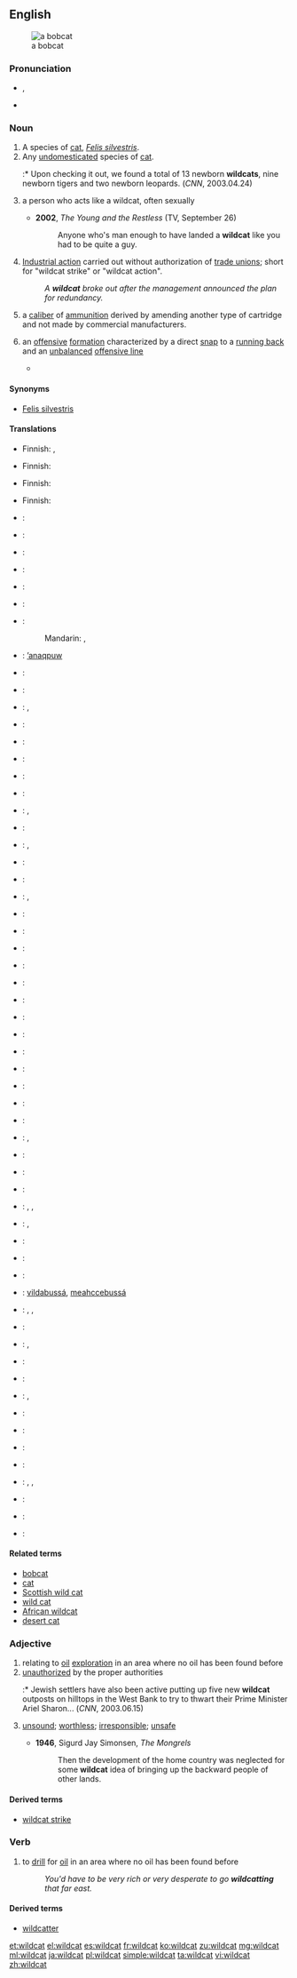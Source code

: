 ==English==
{{wikipedia}}
[[Image:Bobcatonwires.jpg|thumb|a bobcat]]

===Pronunciation===
* {{IPA|/ˈwaɪldˌkæt/}}, {{X-SAMPA|/"waIld%k{t/}}
* {{audio|en-us-wildcat.ogg|Audio (US)}}

===Noun===
{{en-noun|head=[[wild]][[cat]]}}

# A species of [[cat]], ''[[Felis silvestris]]''.
# Any [[undomesticated]] species of [[cat]].
#:* Upon checking it out, we found a total of 13 newborn '''wildcats''', nine newborn tigers and two newborn leopards. (''CNN'', 2003.04.24)
# {{figuratively}} a person who acts like a wildcat, often sexually
#* '''2002''', ''The Young and the Restless'' (TV, September 26)
#*: Anyone who's man enough to have landed a '''wildcat''' like you had to be quite a guy.
# [[industrial action|Industrial action]] carried out without authorization of [[trade union|trade unions]]; short for "wildcat strike" or "wildcat action".
#: ''A '''wildcat''' broke out after the management announced the plan for redundancy.''
# {{context|firearms}} a [[caliber]] of [[ammunition]] derived by amending another type of cartridge and not made by commercial manufacturers.
# {{American football}} an [[offense|offensive]] [[formation]] characterized by a direct [[snap]] to a [[running back]] and an [[unbalanced]] [[offensive line]]
#* {{projectlink|pedia|Wildcat formation}}

====Synonyms====
* [[Felis silvestris]]

====Translations====
{{trans-top|''Felis silvestris''}}
* Finnish: {{t|fi|villikissa}}, {{t|fi|metsäkissa}}
{{trans-mid}}
{{trans-bottom}}

{{trans-top|undomesticated cat}}
* Finnish: {{t|fi|villikissa}}
{{trans-mid}}
{{trans-bottom}}

{{trans-top|person who acts like a wildcat}}
* Finnish: {{t|fi|villikissa}}
{{trans-mid}}
{{trans-bottom}}

{{trans-top|unauthorized industrial action}}
* Finnish: {{t|fi|korpilakko}}
{{trans-mid}}
{{trans-bottom}}

{{ttbc-top|bobcat}}<!-- ??? -->
* {{ttbc|sq}}: {{t|sq|macja e egër}}
* {{ttbc|eu}}: {{t|eu|basakatu}}
* {{ttbc|be}}: {{t|be|кошка лясная|sc=Cyrl}}
* {{ttbc|br}}: {{t|br|kazh gouez}}
* {{ttbc|bg}}: {{t|bg|дива котка|tr=[[diva kotka]]|sc=Cyrl}}
* {{ttbc|ca}}: {{t|ca|gat salvatge}}
* {{ttbc|cmn}}:
*: Mandarin: {{t|cmn|野貓|sc=Hani}}, {{t|cmn|野猫|tr=yěmāo|sc=Hani}}
* {{ttbc|Chumash}}: [[ʼanaqpuw]]
* {{ttbc|cs}}: {{t|cs|kočka divoká}}
* {{ttbc|da}}: {{t-|da|vildkat}}
* {{ttbc|nl}}: {{t|nl|wilde kat|f}}, {{t|nl|wilde staking}}
* {{ttbc|eo}}: {{t-|eo|sovaĝa kato}}
* {{ttbc|et}}: {{t|et|metskass}}
* {{ttbc|fo}}: {{t-|fo|villkøttur}}
* {{ttbc|fr}}: {{t+|fr|chat sauvage|m}}
* {{ttbc|fur}}: {{t|fur|gjat salvadi}}
* {{ttbc|gl}}: {{t|gl|gato bravo}}, {{t|gl|gato montés}}
* {{ttbc|de}}: {{t+|de|Wildkatze|f}}
* {{ttbc|el}}: {{t+|el|αγριόγατα|f|tr=agriógata|sc=Grek}}, {{t+|el|αίλουρος|m|tr=aílouros|sc=Grek}}
* {{ttbc|hop}}: {{tø|hop|toho}}
* {{ttbc|hu}}: {{t+|hu|vadmacska}}
* {{ttbc|is}}: {{t+|is|villiköttur}}, {{t-|is|skógarköttur}}
* {{ttbc|id}}: {{t-|id|kucing liar}}
* {{ttbc|ga}}: {{t|ga|cat fiáin eorpach}}
* {{ttbc|it}}: {{t-|it|gatto selvatico|m}}
* {{ttbc|ja}}: {{t-|ja|山猫}}
* {{ttbc|ko}}: {{t+|ko|살쾡이|sc=Hang}}
* {{ttbc|lld}}: {{t|lld|giat salvare}}
* {{ttbc|lv}}: {{t|lv|karstgalvis?}}
{{trans-mid}}
* {{ttbc|lt}}: {{t|lt|miškinė katė}}
* {{ttbc|dsb}}: {{t|dsb|źiwa kocka}}
* {{ttbc|mk}}: {{t|mk|дива мачка|tr=[[diva mačka]]|sc=Cyrl}}
* {{ttbc|mt}}: {{t|mt|qattus salvaġġ}}
* {{ttbc|mrc}}: {{tø|mrc|mipukwimisish}}
* {{ttbc|nv}}: {{tø|nv|náshdóí}}
* {{ttbc|no}}: {{t-|no|villkatt}}, {{t-|no|skogkatt}}
* {{ttbc|ood}}: {{tø|ood|mawith}}
* {{ttbc|oc}}: {{t|oc|cat salvatge}}
* {{ttbc|pl}}: {{t+|pl|żbik}}
* {{ttbc|pt}}: {{t|pt|gato-bravo|m}}, {{t|pt|gato-selvagem|m}}, {{t|pt|gato-montês|m}}
* {{ttbc|rom}}: {{t|rom|divlio-murtano|m}}, {{t|rom|divlio-mutsa|f}}
* {{ttbc|ro}}: {{t+|ro|pisică sălbatică}}
* {{ttbc|rm}}: {{t|rm|giat selvadi}}
* {{ttbc|ru}}: {{t|ru|кошка лесная|tr=koška lesnaja|sc=Cyrl}}
* {{ttbc|Sami}}: [[vildabussá]], [[meahccebussá]]
* {{ttbc|sc}}: {{t|sc|gattu areste}}, {{t|sc|gattu aresti}}, {{t|sc|battu areste}}
* {{ttbc|gd}}: {{t|gd|cat fiadhaich}}
* {{ttbc|sh}}: {{t|sh|дивља мачка|sc=Cyrl}}, {{t|sh|divlja mačka}}
* {{ttbc|sk}}: {{t|sk|mačka divá}}
* {{ttbc|sl}}: {{t+|sl|divja mačka}}
* {{ttbc|es}}: {{t|es|gato montés|m}}, {{t|es|gato silvestre|m}}
* {{ttbc|sv}}: {{t-|sv|vildkatt|c}}
* {{ttbc|tr}}: {{t+|tr|yaban kedisi}}
* {{ttbc|uk}}: {{t|uk|кіт лісовий|tr=[[kit lisovij]]|sc=Cyrl}}
* {{ttbc|hsb}}: {{t|hsb|dźiwja kóčka}}
* {{ttbc|vo}}: {{qualifier|male or female}} {{t-|vo|natädakat}}, {{qualifier|male}} {{t-|vo|natädahikat}}, {{qualifier|female}} {{t-|vo|natädajikat}}
* {{ttbc|cy}}: {{t|cy|cath wyllt}}
* {{ttbc|fy}}: {{t|fy|wylde kat}}
* {{ttbc|wo}}: {{t+|wo|siiru|alt=siiru si}}
{{trans-bottom}}

====Related terms====
* [[bobcat]]
* [[cat]]
* [[Scottish wild cat]]
* [[wild cat]]
* [[African wildcat]]
* [[desert cat]]

===Adjective===
{{en-adj|-}}

# relating to [[oil]] [[exploration]] in an area where no oil has been found before
# [[unauthorized]] by the proper authorities
#:* Jewish settlers have also been active putting up five new '''wildcat''' outposts on hilltops in the West Bank to try to thwart their Prime Minister Ariel Sharon... (''CNN'', 2003.06.15)
# {{dated}} [[unsound]]; [[worthless]]; [[irresponsible]]; [[unsafe]] <!--Webster 1913: "said to have been originally applied to the notes of an insolvent bank in Michigan upon which there was the figure of a panther" -->
#* '''1946''', Sigurd Jay Simonsen, ''The Mongrels''
#*: Then the development of the home country was neglected for some '''wildcat''' idea of bringing up the backward people of other lands.

====Derived terms====
* [[wildcat strike]]

===Verb===
{{en-verb|wildcat|t|ing}}

# to [[drill]] for [[oil]] in an area where no oil has been found before
#: ''You'd have to be very rich or very desperate to go '''wildcatting''' that far east.''

====Derived terms====
* [[wildcatter]]

[[et:wildcat]]
[[el:wildcat]]
[[es:wildcat]]
[[fr:wildcat]]
[[ko:wildcat]]
[[zu:wildcat]]
[[mg:wildcat]]
[[ml:wildcat]]
[[ja:wildcat]]
[[pl:wildcat]]
[[simple:wildcat]]
[[ta:wildcat]]
[[vi:wildcat]]
[[zh:wildcat]]